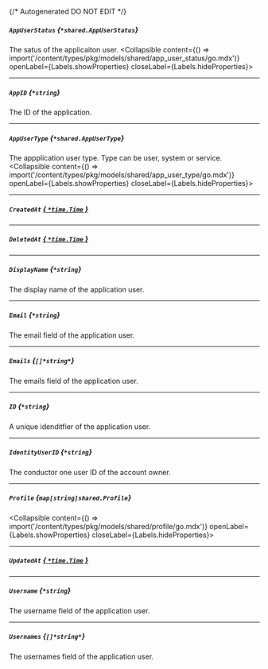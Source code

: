 {/* Autogenerated DO NOT EDIT  */}

##### `AppUserStatus` *{`*shared.AppUserStatus`}*
The satus of the applicaiton user.
<Collapsible content={() => import('/content/types/pkg/models/shared/app_user_status/go.mdx')} openLabel={Labels.showProperties} closeLabel={Labels.hideProperties}>
</Collapsible>

---
##### `AppID` *{`*string`}*
The ID of the application.

---
##### `AppUserType` *{`*shared.AppUserType`}*
The appplication user type. Type can be user, system or service.
<Collapsible content={() => import('/content/types/pkg/models/shared/app_user_type/go.mdx')} openLabel={Labels.showProperties} closeLabel={Labels.hideProperties}>
</Collapsible>

---
##### `CreatedAt` [*{ `*time.Time` }*](https://pkg.go.dev/time#Time)

---
##### `DeletedAt` [*{ `*time.Time` }*](https://pkg.go.dev/time#Time)

---
##### `DisplayName` *{`*string`}*
The display name of the application user.

---
##### `Email` *{`*string`}*
The email field of the application user.

---
##### `Emails` *{`[]*string*`}*
The emails field of the application user.

---
##### `ID` *{`*string`}*
A unique idenditfier of the application user.

---
##### `IdentityUserID` *{`*string`}*
The conductor one user ID of the account owner.

---
##### `Profile` *{`map[string]shared.Profile`}*
<Collapsible content={() => import('/content/types/pkg/models/shared/profile/go.mdx')} openLabel={Labels.showProperties} closeLabel={Labels.hideProperties}>
</Collapsible>

---
##### `UpdatedAt` [*{ `*time.Time` }*](https://pkg.go.dev/time#Time)

---
##### `Username` *{`*string`}*
The username field of the application user.

---
##### `Usernames` *{`[]*string*`}*
The usernames field of the application user.


